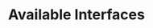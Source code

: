 ---
id: available-interfaces
title: Available Interfaces
slug: /setup-and-administration/interfaces/available-interfaces
description: ''
tags: []
---
